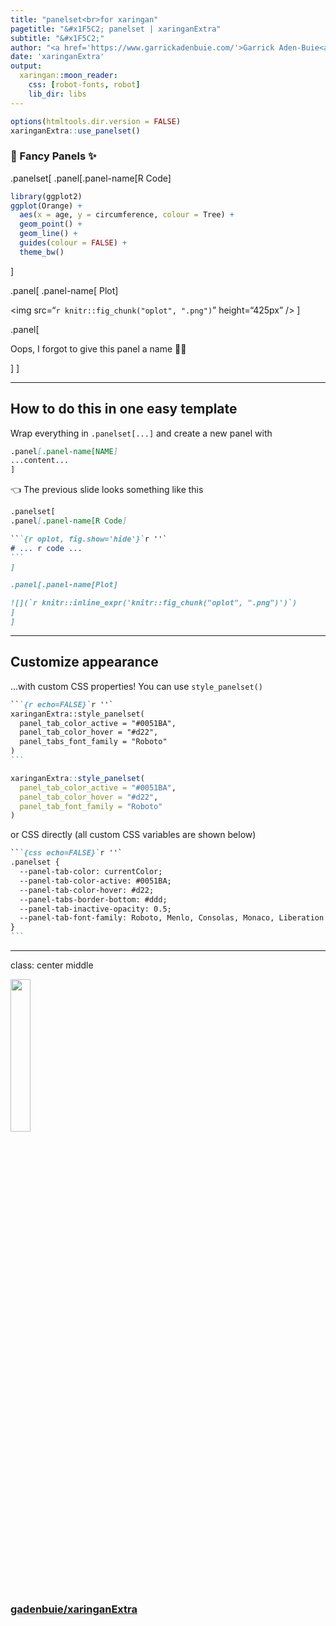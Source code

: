 ```yaml
---
title: "panelset<br>for xaringan"
pagetitle: "&#x1F5C2; panelset | xaringanExtra"
subtitle: "&#x1F5C2;"
author: "<a href='https://www.garrickadenbuie.com/'>Garrick Aden-Buie<a>"
date: 'xaringanExtra'
output:
  xaringan::moon_reader:
    css: [robot-fonts, robot]
    lib_dir: libs
---
```


```r
options(htmltools.dir.version = FALSE)
xaringanExtra::use_panelset()
```

### &#x1F456; Fancy Panels &#x2728;

.panelset[
.panel[.panel-name[R Code]

```r
library(ggplot2)
ggplot(Orange) +
  aes(x = age, y = circumference, colour = Tree) +
  geom_point() +
  geom_line() +
  guides(colour = FALSE) +
  theme_bw()
```
]

.panel[
.panel-name[
Plot
]

<img src="`r knitr::fig_chunk("oplot", ".png")`" height="425px" />
]

.panel[

Oops, I forgot to give this panel a name &#x1F937;&#x200D;&#x2642;&#xFE0F;

]
]

---

## How to do this in one easy template

Wrap everything in `.panelset[...]` and create a new panel with

```markdown
.panel[.panel-name[NAME]
...content...
]
```

&#x1F448; The previous slide looks something like this

````markdown
.panelset[
.panel[.panel-name[R Code]

```{r oplot, fig.show='hide'}`r ''`
# ... r code ...
```
]

.panel[.panel-name[Plot]

![](`r knitr::inline_expr('knitr::fig_chunk("oplot", ".png")')`)
]
]
````

---

## Customize appearance 

...with custom CSS properties! 
You can use `style_panelset()`

````markdown
```{r echo=FALSE}`r ''`
xaringanExtra::style_panelset(
  panel_tab_color_active = "#0051BA",
  panel_tab_color_hover = "#d22",
  panel_tabs_font_family = "Roboto"
)
```
````

```r
xaringanExtra::style_panelset(
  panel_tab_color_active = "#0051BA",
  panel_tab_color_hover = "#d22",
  panel_tab_font_family = "Roboto"
)
```

or CSS directly (all custom CSS variables are shown below)

````markdown
```{css echo=FALSE}`r ''`
.panelset {
  --panel-tab-color: currentColor;
  --panel-tab-color-active: #0051BA;
  --panel-tab-color-hover: #d22;
  --panel-tabs-border-bottom: #ddd;
  --panel-tab-inactive-opacity: 0.5;
  --panel-tab-font-family: Roboto, Menlo, Consolas, Monaco, Liberation Mono, Lucida Console, monospace;\
}
```
````

---
class: center middle

<img src="https://github.githubassets.com/images/modules/logos_page/GitHub-Mark.png" width="25%" />

### [gadenbuie/xaringanExtra](https://github.com/gadenbuie/xaringanExtra)


